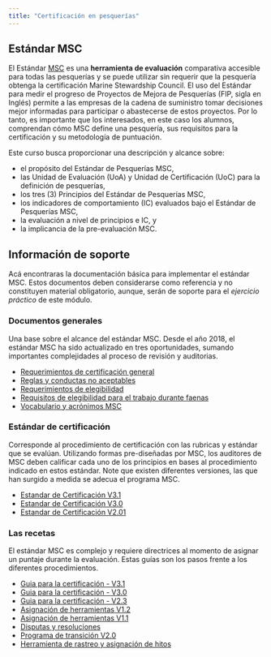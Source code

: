 ```yaml
---
title: "Certificación en pesquerías"
---
```


## Estándar MSC

El Estándar [MSC](https://www.msc.org/for-business/fisheries){target="_blank"} es una **herramienta de
evaluación** comparativa accesible para todas las pesquerías y se puede utilizar sin requerir que la pesquería
obtenga la certificación Marine Stewardship Council. El uso del Estándar para medir el progreso de Proyectos
de Mejora de Pesquerías (FIP, sigla en Inglés) permite a las empresas de la cadena de suministro tomar
decisiones mejor informadas para participar o abastecerse de estos proyectos. Por lo tanto, es importante que
los interesados, en este caso los alumnos, comprendan cómo MSC define una pesquería, sus requisitos para la
certificación y su metodología de puntuación.

Este curso busca proporcionar una descripción y alcance sobre:

-   el propósito del Estándar de Pesquerías MSC,
-   las Unidad de Evaluación (UoA) y Unidad de Certificación (UoC) para la definición de pesquerías,
-   los tres (3) Principios del Estándar de Pesquerías MSC,
-   los indicadores de comportamiento (IC) evaluados bajo el Estándar de Pesquerías MSC,
-   la evaluación a nivel de principios e IC, y
-   la implicancia de la pre-evaluación MSC.

## Información de soporte

Acá encontraras la documentación básica para implementar el estándar MSC. Estos documentos deben considerarse
como referencia y no constituyen material obligatorio, aunque, serán de soporte para el *ejercicio práctico*
de este módulo.

### Documentos generales

Una base sobre el alcance del estándar MSC. Desde el año 2018, el estándar MSC ha sido actualizado en tres
oportunidades, sumando importantes complejidades al proceso de revisión y auditorias.

::: info-box-general
-   [Requerimientos de certificación
    general](https://www.msc.org/docs/default-source/default-document-library/for-business/program-documents/general-certification-requirements/msc-general-certification-requirements-2.6.pdf){target="_blank"}
-   [Reglas y conductas no
    aceptables](https://www.msc.org/docs/default-source/default-document-library/for-business/program-documents/msc-rules-on-unacceptable-conduct.pdf){target="_blank"}
-   [Requerimientos de
    elegibilidad](https://www.msc.org/docs/default-source/default-document-library/for-business/program-documents/msc-labour-eligibility-requirements.pdf){target="_blank"}
-   [Requisitos de elegibilidad para el trabajo durante
    faenas](https://www.msc.org/docs/default-source/default-document-library/for-business/program-documents/chain-of-custody-supporting-documents/msc-at-sea-labour-eligibility-requirements-reporting-template-v2.0.docx?Status=Master&sfvrsn=2c99352b_5){target="_blank"}
-   [Vocabulario y acrónimos
    MSC](https://www.msc.org/docs/default-source/default-document-library/for-business/program-documents/chain-of-custody-supporting-documents/msc-msci-vocabulary.pdf?Status=Master&sfvrsn=c4ea6474_65){target="_blank"}
:::

### Estándar de certificación

Corresponde al procedimiento de certificación con las rubricas y estándar que se evalúan. Utilizando formas
pre-diseñadas por MSC, los auditores de MSC deben calificar cada uno de los principios en bases al
procedimiento indicado en estos estándar. Note que existen diferentes versiones, las que han surgido a medida
se adecua el programa MSC.

::: info-box-important
-   [Estandar de Certificación
    V3.1](https://www.msc.org/docs/default-source/default-document-library/for-business/program-documents/fisheries-program-documents/msc-fisheries-standard-and-guidance-version3.1.pdf?Status=Master&sfvrsn=65e6141e_9){target="_blank"}
-   [Estandar de Certificación
    V3.0](https://www.msc.org/docs/default-source/default-document-library/for-business/program-documents/fisheries-program-documents/msc-fisheries-standard-v3-0.pdf){target="_blank"}
-   [Estandar de Certificación
    V2.01](https://www.msc.org/docs/default-source/default-document-library/for-business/program-documents/fisheries-program-documents/msc-fisheries-standard-v2-01.pdf?sfvrsn=8ecb3272_19){target="_blank"}
:::

### Las recetas

El estándar MSC es complejo y requiere directrices al momento de asignar un puntaje durante la evaluación.
Estas guías son los pasos frente a los diferentes procedimientos.

::: info-box-guia
-   [Guia para la certificación -
    V3.1](https://www.msc.org/docs/default-source/default-document-library/for-business/program-documents/fisheries-program-documents/msc-fisheries-certification-process-version3.1.pdf?Status=Master&sfvrsn=af98fad3_8){target="_blank"}
-   [Guia para la certificación -
    V3.0](https://www.msc.org/docs/default-source/default-document-library/for-business/program-documents/fisheries-program-documents/msc-fisheries-certification-process-v3.pdf){target="_blank"}
-   [Guia para la certificación -
    V2.3](https://www.msc.org/docs/default-source/default-document-library/for-business/program-documents/fisheries-program-documents/msc-fisheries-certification-process-v2-3.pdf){target="_blank"}
-   [Asignación de herramientas
    V1.2](https://www.msc.org/docs/default-source/default-document-library/for-business/program-documents/fisheries-program-documents/msc-fisheries-standard-toolbox-version1.2.pdf?Status=Master&sfvrsn=ff11ed5_6){target="_blank"}
-   [Asignación de herramientas
    V1.1](https://www.msc.org/docs/default-source/default-document-library/for-business/program-documents/fisheries-program-documents/msc-fisheries-standard-toolbox.pdf){target="_blank"}
-   [Disputas y
    resoluciones](https://www.msc.org/docs/default-source/default-document-library/for-business/program-documents/fisheries-program-documents/msc-disputes-process_v1.1.pdf){target="_blank"}
-   [Programa de transición
    V2.0](https://www.msc.org/docs/default-source/default-document-library/for-business/program-documents/chain-of-custody-supporting-documents/in-transition-to-msc-(itm)-program-requirements-and-guidance-pilot-v2.pdf?sfvrsn=45eab433_4){target="_blank"}
-   [Herramienta de rastreo y asignación de
    hitos](https://www.msc.org/docs/default-source/default-document-library/for-business/fishery-improvement-tools/msc-benchmarking-and-tracking-tool-(bmt)-v4-0-english.xlsx?sfvrsn=2db7304d_4){target="_blank"}
:::
